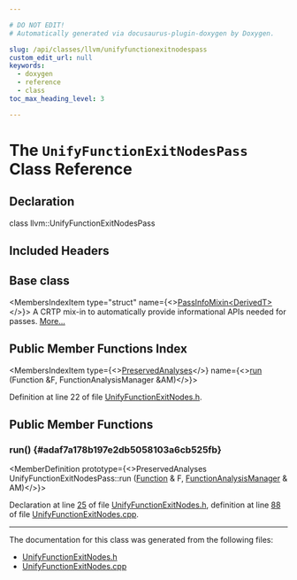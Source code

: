 ```yaml
---

# DO NOT EDIT!
# Automatically generated via docusaurus-plugin-doxygen by Doxygen.

slug: /api/classes/llvm/unifyfunctionexitnodespass
custom_edit_url: null
keywords:
  - doxygen
  - reference
  - class
toc_max_heading_level: 3

---
```





# The `UnifyFunctionExitNodesPass` Class Reference

<DoxygenPage pluginConfig={pluginConfig}>



## Declaration

<CodeBlock>class llvm::UnifyFunctionExitNodesPass</CodeBlock>

## Included Headers

<IncludesList>
<IncludesListItem
  filePath="llvm/Transforms/Utils/UnifyFunctionExitNodes.h"
  permalink="/docs/api/files/include/include/llvm/include/llvm/transforms/include/llvm/transforms/utils/unifyfunctionexitnodes-h"
  isLocal="true" />
</IncludesList>

## Base class

<MembersIndex>

<MembersIndexItem
  type="struct"
  name={<><a href="/docs/api/structs/llvm/passinfomixin">PassInfoMixin&lt;DerivedT&gt;</a></>}>
A CRTP mix-in to automatically provide informational APIs needed for passes. <a href="/docs/api/structs/llvm/passinfomixin/#details">More...</a>
</MembersIndexItem>

</MembersIndex>

## Public Member Functions Index

<MembersIndex>

<MembersIndexItem
  type={<><a href="/docs/api/classes/llvm/preservedanalyses">PreservedAnalyses</a></>}
  name={<><a href="#adaf7a178b197e2db5058103a6cb525fb">run</a> (Function &amp;F, FunctionAnalysisManager &amp;AM)</>}>
</MembersIndexItem>

</MembersIndex>


Definition at line 22 of file <a href="/docs/api/files/include/include/llvm/include/llvm/transforms/include/llvm/transforms/utils/unifyfunctionexitnodes-h">UnifyFunctionExitNodes.h</a>.

<SectionDefinition>

## Public Member Functions

### run() {#adaf7a178b197e2db5058103a6cb525fb}

<MemberDefinition
  prototype={<>PreservedAnalyses UnifyFunctionExitNodesPass::run (<a href="/docs/api/classes/llvm/function">Function</a> &amp; F, <a href="/docs/api/namespaces/llvm/#adce09a5a0de0e3177eb00e932734af2f">FunctionAnalysisManager</a> &amp; AM)</>}>

Declaration at line <a href="/docs/api/files/include/include/llvm/include/llvm/transforms/include/llvm/transforms/utils/unifyfunctionexitnodes-h/#l00025">25</a> of file <a href="/docs/api/files/include/include/llvm/include/llvm/transforms/include/llvm/transforms/utils/unifyfunctionexitnodes-h">UnifyFunctionExitNodes.h</a>, definition at line <a href="/docs/api/files/lib/lib/transforms/lib/transforms/utils/unifyfunctionexitnodes-cpp/#l00088">88</a> of file <a href="/docs/api/files/lib/lib/transforms/lib/transforms/utils/unifyfunctionexitnodes-cpp">UnifyFunctionExitNodes.cpp</a>.
</MemberDefinition>

</SectionDefinition>

<hr/>

The documentation for this class was generated from the following files:

<ul>
<li><a href="/docs/api/files/include/include/llvm/include/llvm/transforms/include/llvm/transforms/utils/unifyfunctionexitnodes-h">UnifyFunctionExitNodes.h</a></li>
<li><a href="/docs/api/files/lib/lib/transforms/lib/transforms/utils/unifyfunctionexitnodes-cpp">UnifyFunctionExitNodes.cpp</a></li>
</ul>

</DoxygenPage>
